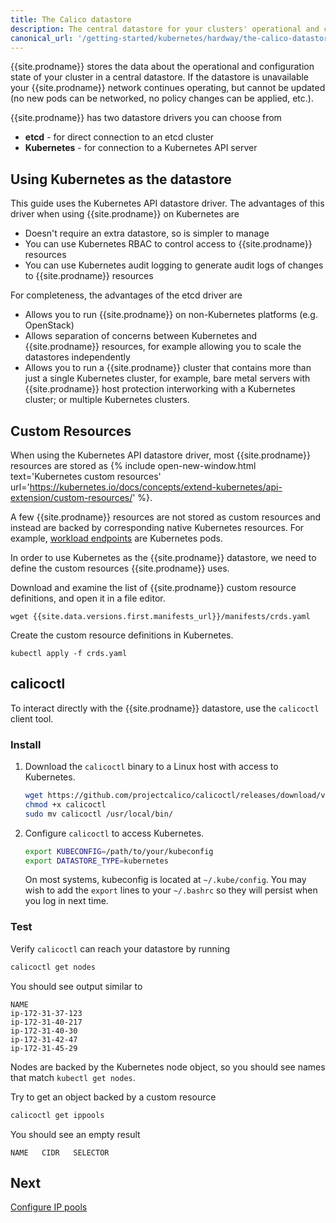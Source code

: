 ```yaml
---
title: The Calico datastore
description: The central datastore for your clusters' operational and configuration state.
canonical_url: '/getting-started/kubernetes/hardway/the-calico-datastore'
---
```


{{site.prodname}} stores the data about the operational and configuration state of your cluster in a central datastore. If the datastore is unavailable
your {{site.prodname}} network continues operating, but cannot be updated (no new pods can be networked, no policy changes can be applied, etc.).

{{site.prodname}} has two datastore drivers you can choose from

- **etcd** - for direct connection to an etcd cluster
- **Kubernetes** - for connection to a Kubernetes API server

## Using Kubernetes as the datastore

This guide uses the Kubernetes API datastore driver. The advantages of this driver when using {{site.prodname}} on Kubernetes are

- Doesn't require an extra datastore, so is simpler to manage
- You can use Kubernetes RBAC to control access to {{site.prodname}} resources
- You can use Kubernetes audit logging to generate audit logs of changes to {{site.prodname}} resources

For completeness, the advantages of the etcd driver are

- Allows you to run {{site.prodname}} on non-Kubernetes platforms (e.g. OpenStack)
- Allows separation of concerns between Kubernetes and {{site.prodname}} resources, for example allowing you to scale the datastores independently
- Allows you to run a {{site.prodname}} cluster that contains more than just a single Kubernetes cluster, for example, bare metal servers with {{site.prodname}}
  host protection interworking with a Kubernetes cluster; or multiple Kubernetes clusters.

## Custom Resources

When using the Kubernetes API datastore driver, most {{site.prodname}} resources are stored as {% include open-new-window.html text='Kubernetes custom resources' url='https://kubernetes.io/docs/concepts/extend-kubernetes/api-extension/custom-resources/' %}.

A few {{site.prodname}} resources are not stored as custom resources and instead are backed by corresponding native Kubernetes resources. For example, [workload endpoints](/reference/resources/workloadendpoint) are Kubernetes pods.

In order to use Kubernetes as the {{site.prodname}} datastore, we need to define the custom resources {{site.prodname}} uses.

Download and examine the list of {{site.prodname}} custom resource definitions, and open it in a file editor.

```
wget {{site.data.versions.first.manifests_url}}/manifests/crds.yaml
```

Create the custom resource definitions in Kubernetes.

```
kubectl apply -f crds.yaml
```

## calicoctl

To interact directly with the {{site.prodname}} datastore, use the `calicoctl` client tool.

### Install

1. Download the `calicoctl` binary to a Linux host with access to Kubernetes.

   ```bash
   wget https://github.com/projectcalico/calicoctl/releases/download/v3.20.0/calicoctl
   chmod +x calicoctl
   sudo mv calicoctl /usr/local/bin/
   ```

1. Configure `calicoctl` to access Kubernetes.

   ```bash
   export KUBECONFIG=/path/to/your/kubeconfig
   export DATASTORE_TYPE=kubernetes
   ```

   On most systems, kubeconfig is located at `~/.kube/config`. You may wish to add the `export` lines to your `~/.bashrc` so they will persist when you log in next time.

### Test

Verify `calicoctl` can reach your datastore by running

```bash
calicoctl get nodes
```

You should see output similar to

```
NAME
ip-172-31-37-123
ip-172-31-40-217
ip-172-31-40-30
ip-172-31-42-47
ip-172-31-45-29
```

Nodes are backed by the Kubernetes node object, so you should see names that match `kubectl get nodes`.

Try to get an object backed by a custom resource

```bash
calicoctl get ippools
```

You should see an empty result

```
NAME   CIDR   SELECTOR

```

## Next

[Configure IP pools](/getting-started/kubernetes/hardway/configure-ip-pools)
